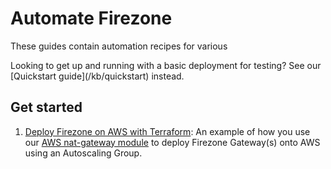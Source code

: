 
# Automate Firezone

These guides contain automation recipes for various

<Alert color="info">
  Looking to get up and running with a basic deployment for testing? See our
  [Quickstart guide](/kb/quickstart) instead.
</Alert>

## Get started

1. [Deploy Firezone on AWS with Terraform](/kb/automate/terraform/aws): An
   example of how you use our
   [AWS nat-gateway module](https://www.github.com/firezone/firezone/tree/main/terraform/modules/aws/nat-gateway)
   to deploy Firezone Gateway(s) onto AWS using an Autoscaling Group.

<SupportOptions />
